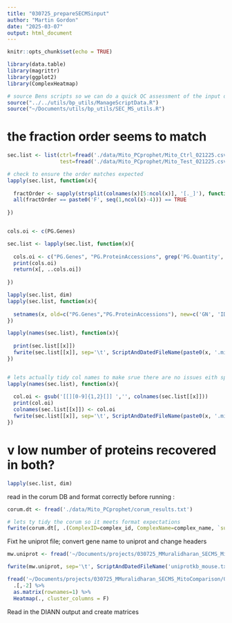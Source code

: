 ```yaml
---
title: "030725_prepareSECMSinput"
author: "Martin Gordon"
date: "2025-03-07"
output: html_document
---
```


```r
knitr::opts_chunk$set(echo = TRUE)
```

```r
library(data.table)
library(magrittr)
library(ggplot2)
library(ComplexHeatmap)

# source Bens scripts so we can do a quick QC assessment of the input data before running
source("../../utils/bp_utils/ManageScriptData.R")
source("~/Documents/utils/bp_utils/SEC_MS_utils.R")
```
# the fraction order seems to match
```r
sec.list <- list(ctrl=fread('./data/Mito_PCprophet/Mito_Ctrl_021225.csv'),
                 test=fread('./data/Mito_PCprophet/Mito_Test_021225.csv'))

# check to ensure the order matches expected
lapply(sec.list, function(x){
  
  fractOrder <- sapply(strsplit(colnames(x)[5:ncol(x)], '[._]'), function(y) y[3])
  all(fractOrder == paste0('F', seq(1,ncol(x)-4))) == TRUE
  
})
```

```r

```

```r
cols.oi <- c(PG.Genes)

sec.list <- lapply(sec.list, function(x){
  
  cols.oi <- c("PG.Genes", "PG.ProteinAccessions", grep('PG.Quantity', colnames(x), value=T))
  print(cols.oi)
  return(x[, ..cols.oi])
  
})
```

```r
lapply(sec.list, dim)
lapply(sec.list, function(x){
  
  setnames(x, old=c("PG.Genes","PG.ProteinAccessions"), new=c('GN', 'ID'))
})

```

```r
lapply(names(sec.list), function(x){
  
  print(sec.list[[x]])
  fwrite(sec.list[[x]], sep='\t', ScriptAndDatedFileName(paste0(x, '.mito.pcp.in.mat.txt')))
})


# lets actually tidy col names to make srue there are no issues eith spacing
lapply(names(sec.list), function(x){
  
  col.oi <- gsub('[[][0-9]{1,2}[]] ','', colnames(sec.list[[x]]))
  print(col.oi)
  colnames(sec.list[[x]]) <- col.oi
  fwrite(sec.list[[x]], sep='\t', ScriptAndDatedFileName(paste0(x, '.mito.pcp.in.mat.txt')))
})
```
# v low number of proteins recovered in both?
```r
lapply(sec.list, dim)
```
read in the corum DB and format correctly before running :

```r
corum.dt <- fread('./data/Mito_PCprophet/corum_results.txt')

# lets ty tidy the corum so it meets format expectations
fwrite(corum.dt[, .(ComplexID=complex_id, ComplexName=complex_name, `subunits(Gene name)`=subunits_gene_name, `subunits(UniProt IDs)`=subunits_uniprot_id, `GO ID`=functions_go_id, `GO description`=functions_go_name)], './data/Mito_PCprophet/corum.mm.formatted.txt', sep='\t')

```


Fixt he uniprot file; convert gene name to uniprot and change headers

```r
mw.uniprot <- fread('~/Documents/projects/030725_MMuralidharan_SECMS_MitoComparison/data/Mito_PCprophet/uniprotkb_mouse_AND_reviewed_true_AND_m_2025_03_07.txt')

fwrite(mw.uniprot, sep='\t', ScriptAndDatedFileName('uniprotkb_mouse.txt'))
```

```r
fread('~/Documents/projects/030725_MMuralidharan_SECMS_MitoComparison/030725_preparePCprophetInput_data/2025_03_10_ctrl.mito.pcp.in.mat') %>% 
  .[,-2] %>% 
  as.matrix(rownames=1) %>% 
  Heatmap(., cluster_columns = F)
```

Read in the DIANN output and create matrices 